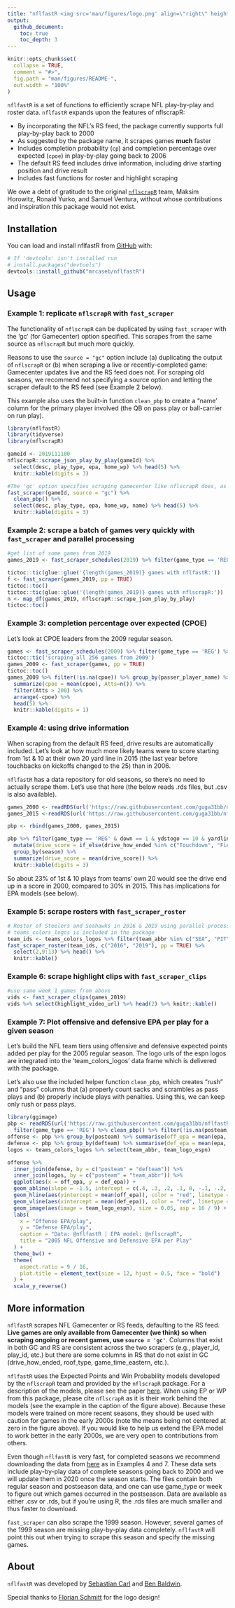 ```yaml
---
title: "nflfastR <img src='man/figures/logo.png' align=\"right\" height=\"250\" />"
output:
  github_document:
    toc: true
    toc_depth: 3
---
```


<!-- README.md is generated from README.Rmd. Please edit that file -->

```r
knitr::opts_chunk$set(
  collapse = TRUE,
  comment = "#>",
  fig.path = "man/figures/README-",
  out.width = "100%"
)
```



<!-- badges: start -->
<!-- badges: end -->

`nflfastR` is a set of functions to efficiently scrape NFL play-by-play and roster data. `nflfastR` expands upon the features of nflscrapR:
  
* By incorporating the NFL's RS feed, the package currently supports full play-by-play back to 2000
* As suggested by the package name, it scrapes games **much** faster
* Includes completion probability (`cp`) and completion percentage over expected (`cpoe`) in play-by-play going back to 2006
* The default RS feed includes drive information, including drive starting position and drive result
* Includes fast functions for roster and highlight scraping

We owe a debt of gratitude to the original [`nflscrapR`](https://github.com/maksimhorowitz/nflscrapR) team, Maksim Horowitz, Ronald Yurko, and Samuel Ventura, without whose contributions and inspiration this package would not exist.


## Installation

You can load and install nflfastR from [GitHub](https://github.com/) with:

``` r
# If 'devtools' isn't installed run
# install.packages("devtools")
devtools::install_github("mrcaseb/nflfastR")
```

## Usage

### Example 1: replicate `nflscrapR` with `fast_scraper`

The functionality of `nflscrapR` can be duplicated by using `fast_scraper` with the 'gc' (for Gamecenter) option specified. This scrapes from the same source as `nflscrapR` but much more quickly. 

Reasons to use the `source = "gc"` option include (a) duplicating the output of `nflscrapR` or (b) when scraping a live or recently-completed game: Gamecenter updates live and the RS feed does not. For scraping old seasons, we recommend not specifying a source option and letting the scraper default to the RS feed (see Example 2 below).

This example also uses the built-in function `clean_pbp` to create a "name' column for the primary player involved (the QB on pass play or ball-carrier on run play).

``` r
library(nflfastR)
library(tidyverse)
library(nflscrapR)

gameId <- 2019111100
nflscrapR::scrape_json_play_by_play(gameId) %>%
  select(desc, play_type, epa, home_wp) %>% head(5) %>% 
  knitr::kable(digits = 3)
```

``` r
#The 'gc' option specifies scraping gamecenter like nflscrapR does, as opposed to 'rs'
fast_scraper(gameId, source = "gc") %>%
  clean_pbp() %>%
  select(desc, play_type, epa, home_wp, name) %>% head(5) %>% 
  knitr::kable(digits = 3)
```

### Example 2: scrape a batch of games very quickly with `fast_scraper` and parallel processing
``` r
#get list of some games from 2019
games_2019 <- fast_scraper_schedules(2019) %>% filter(game_type == 'REG') %>% head(16) %>% pull(game_id)

tictoc::tic(glue::glue('{length(games_2019)} games with nflfastR:'))
f <- fast_scraper(games_2019, pp = TRUE)
tictoc::toc()
tictoc::tic(glue::glue('{length(games_2019)} games with nflscrapR:'))
n <- map_df(games_2019, nflscrapR::scrape_json_play_by_play)
tictoc::toc()
```

### Example 3: completion percentage over expected (CPOE)

Let's look at CPOE leaders from the 2009 regular season.
``` r
games <- fast_scraper_schedules(2009) %>% filter(game_type == 'REG') %>% pull(game_id)
tictoc::tic('scraping all 256 games from 2009')
games_2009 <- fast_scraper(games, pp = TRUE)
tictoc::toc()
games_2009 %>% filter(!is.na(cpoe)) %>% group_by(passer_player_name) %>%
  summarize(cpoe = mean(cpoe), Atts=n()) %>%
  filter(Atts > 200) %>%
  arrange(-cpoe) %>%
  head(5) %>% 
  knitr::kable(digits = 1)
```

### Example 4: using drive information
When scraping from the default RS feed, drive results are automatically included. Let's look at how much more likely teams were to score starting from 1st & 10 at their own 20 yard line in 2015 (the last year before touchbacks on kickoffs changed to the 25) than in 2006.

`nflfastR` has a data repository for old seasons, so there's no need to actually scrape them. Let's use that here (the below reads .rds files, but .csv is also available).
``` r
games_2000 <- readRDS(url('https://raw.githubusercontent.com/guga31bb/nflfastR-data/master/data/play_by_play_2000.rds'))
games_2015 <-readRDS(url('https://raw.githubusercontent.com/guga31bb/nflfastR-data/master/data/play_by_play_2015.rds'))

pbp <- rbind(games_2000, games_2015)

pbp %>% filter(game_type == 'REG' & down == 1 & ydstogo == 10 & yardline_100 == 80) %>%
  mutate(drive_score = if_else(drive_how_ended %in% c("Touchdown", "Field_Goal"), 1, 0)) %>%
  group_by(season) %>%
  summarize(drive_score = mean(drive_score)) %>% 
  knitr::kable(digits = 3)
```

So about 23% of 1st & 10 plays from teams' own 20 would see the drive end up in a score in 2000, compared to 30% in 2015. This has implications for EPA models (see below).

### Example 5: scrape rosters with `fast_scraper_roster`
``` r
# Roster of Steelers and Seahawks in 2016 & 2019 using parallel processing
# teams_colors_logos is included in the package
team_ids <- teams_colors_logos %>% filter(team_abbr %in% c("SEA", "PIT")) %>% pull(team_id)
fast_scraper_roster(team_ids, c("2016", "2019"), pp = TRUE) %>% 
  select(2,9:13) %>% head() %>%
  knitr::kable()
```

### Example 6: scrape highlight clips with `fast_scraper_clips`
``` r
#use same week 1 games from above
vids <- fast_scraper_clips(games_2019)
vids %>% select(highlight_video_url) %>% head(2) %>% knitr::kable()
```

### Example 7: Plot offensive and defensive EPA per play for a given season
Let's build the NFL team tiers using offensive and defensive expected points added per play for the 2005 regular season. The logo urls of the espn logos are integrated into the 'team_colors_logos' data frame which is delivered with the package. 

Let's also use the included helper function `clean_pbp`, which creates "rush" and "pass" columns that (a) properly count sacks and scrambles as pass plays and (b) properly include plays with penalties. Using this, we can keep only rush or pass plays.
```r
library(ggimage)
pbp <- readRDS(url('https://raw.githubusercontent.com/guga31bb/nflfastR-data/master/data/play_by_play_2005.rds')) %>%
  filter(game_type == 'REG') %>% clean_pbp() %>% filter(!is.na(posteam) & (rush == 1 | pass == 1))
offense <- pbp %>% group_by(posteam) %>% summarise(off_epa = mean(epa, na.rm = TRUE))
defense <- pbp %>% group_by(defteam) %>% summarise(def_epa = mean(epa, na.rm = TRUE))
logos <- teams_colors_logos %>% select(team_abbr, team_logo_espn)

offense %>%
  inner_join(defense, by = c("posteam" = "defteam")) %>%
  inner_join(logos, by = c("posteam" = "team_abbr")) %>%
  ggplot(aes(x = off_epa, y = def_epa)) +
  geom_abline(slope = -1.5, intercept = c(.4, .3, .2, .1, 0, -.1, -.2, -.3), alpha = .2) +
  geom_hline(aes(yintercept = mean(off_epa)), color = "red", linetype = "dashed") +
  geom_vline(aes(xintercept = mean(def_epa)), color = "red", linetype = "dashed") +
  geom_image(aes(image = team_logo_espn), size = 0.05, asp = 16 / 9) +
  labs(
    x = "Offense EPA/play",
    y = "Defense EPA/play",
    caption = "Data: @nflfastR | EPA model: @nflscrapR",
    title = "2005 NFL Offensive and Defensive EPA per Play"
  ) +
  theme_bw() +
  theme(
    aspect.ratio = 9 / 16,
    plot.title = element_text(size = 12, hjust = 0.5, face = "bold")
  ) +
  scale_y_reverse()
```

## More information

`nflfastR` scrapes NFL Gamecenter or RS feeds, defaulting to the RS feed. **Live games are only available from Gamecenter (we think) so when scraping ongoing or recent games, use `source = 'gc'`**. Columns that exist in both GC and RS are consistent across the two scrapers (e.g., player_id, play_id, etc.) but there are some columns in RS that do not exist in GC (drive_how_ended, roof_type, game_time_eastern, etc.).

`nflfastR` uses the Expected Points and Win Probability models developed by the `nflscrapR` team and provided by the `nflscrapR` package. For a description of the models, please see the paper [here](https://arxiv.org/pdf/1802.00998.pdf). When using EP or WP from this package, please cite `nflscrapR` as it is their work behind the models (see the example in the caption of the figure above). Because these models were trained on more recent seasons, they should be used with caution for games in the early 2000s (note the means being not centered at zero in the figure above). If you would like to help us extend the EPA model to work better in the early 2000s, we are very open to contributions from others.

Even though `nflfastR` is very fast, for completed seasons we recommend downloading the data from [here](https://github.com/guga31bb/nflfastR-data) as in Examples 4 and 7. These data sets include play-by-play data of complete seasons going back to 2000 and we will update them in 2020 once the season starts. The files contain both regular season and postseason data, and one can use game_type or week to figure out which games occurred in the postseason. Data are available as either .csv or .rds, but if you're using R, the .rds files are much smaller and thus faster to download.

`fast_scraper` can also scrape the 1999 season. However, several games of the 1999 season are missing play-by-play data completely. `nflfastR` will point this out when trying to scrape this season and specify the missing games. 

## About

`nflfastR` was developed by [Sebastian Carl](https://twitter.com/mrcaseb) and [Ben Baldwin](https://twitter.com/benbbaldwin).

Special thanks to [Florian Schmitt](https://twitter.com/Flosch1006) for the logo design!
